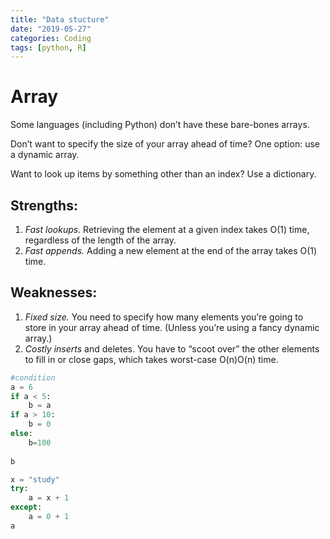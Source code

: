 ```yaml
---
title: "Data stucture"
date: "2019-05-27"
categories: Coding
tags: [python, R]
---
```


# Array

Some languages (including Python) don't have these bare-bones arrays.

Don't want to specify the size of your array ahead of time? One option: use a dynamic array.

Want to look up items by something other than an index? Use a dictionary.

## Strengths:

1. *Fast lookups.* Retrieving the element at a given index takes O(1) time, regardless of the length of the array.
2. *Fast appends.* Adding a new element at the end of the array takes O(1) time.

## Weaknesses:

1. *Fixed size.* You need to specify how many elements you're going to store in your array ahead of time. (Unless you're using a fancy dynamic array.)
2. *Costly inserts* and deletes. You have to "scoot over" the other elements to fill in or close gaps, which takes worst-case O(n)O(n) time.


```python
#condition
a = 6
if a < 5:
    b = a
if a > 10:
    b = 0
else:
    b=100
    
b   

x = "study"
try:
    a = x + 1
except:
    a = 0 + 1
a

```

